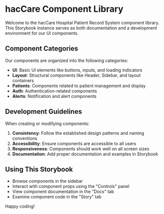 
<Meta title="Introduction/Getting Started" />

# hacCare Component Library

Welcome to the hacCare Hospital Patient Record System component library. This Storybook instance serves as both documentation and a development environment for our UI components.

## Component Categories

Our components are organized into the following categories:

- **UI**: Basic UI elements like buttons, inputs, and loading indicators
- **Layout**: Structural components like Header, Sidebar, and layout containers
- **Patients**: Components related to patient management and display
- **Auth**: Authentication-related components
- **Alerts**: Notification and alert components

## Development Guidelines

When creating or modifying components:

1. **Consistency**: Follow the established design patterns and naming conventions
2. **Accessibility**: Ensure components are accessible to all users
3. **Responsiveness**: Components should work well on all screen sizes
4. **Documentation**: Add proper documentation and examples in Storybook

## Using This Storybook

- Browse components in the sidebar
- Interact with component props using the "Controls" panel
- View component documentation in the "Docs" tab
- Examine component code in the "Story" tab

Happy coding!